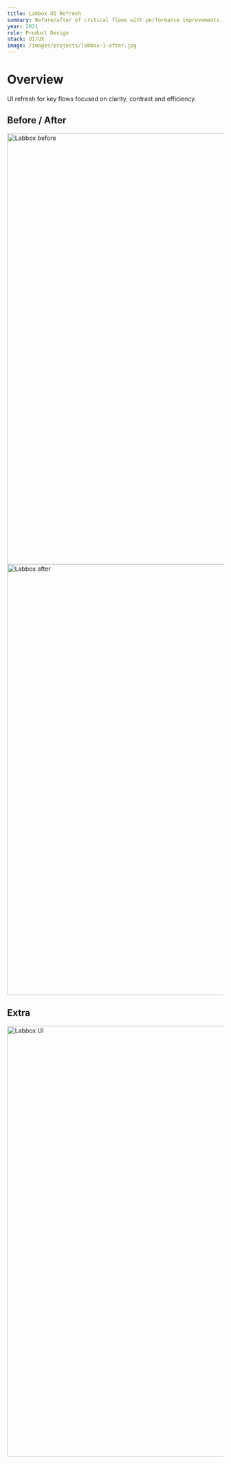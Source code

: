 ```yaml
---
title: Labbox UI Refresh
summary: Before/after of critical flows with performance improvements.
year: 2021
role: Product Design
stack: UI/UX
image: /images/projects/labbox-1-after.jpg
---
```


# Overview

UI refresh for key flows focused on clarity, contrast and efficiency.

## Before / After

<Image src="/images/projects/labbox-1-before.jpg" width="1600" height="1000" alt="Labbox before" />
<Image src="/images/projects/labbox-1-after.jpg" width="1600" height="1000" alt="Labbox after" />

## Extra

<Image src="/images/projects/labbox-2.jpg" width="1600" height="1000" alt="Labbox UI" />

